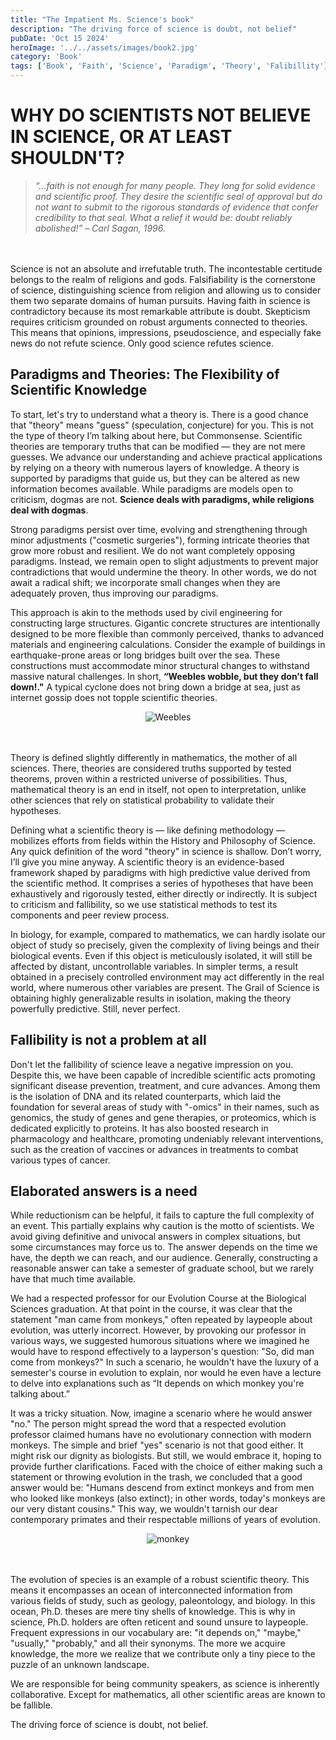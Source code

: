 ```yaml
---
title: "The Impatient Ms. Science's book"
description: "The driving force of science is doubt, not belief"
pubDate: 'Oct 15 2024'
heroImage: '../../assets/images/book2.jpg'
category: 'Book'
tags: ['Book', 'Faith', 'Science', 'Paradigm', 'Theory', 'Falibillity']
---
```





# WHY DO SCIENTISTS NOT BELIEVE IN SCIENCE, OR AT LEAST SHOULDN'T?

 


> *“...faith is not enough for many people. They long for solid evidence and scientific proof. They desire the 
> scientific seal of approval but do not want to submit to the rigorous standards of evidence that confer
> credibility to that seal. What a relief it would be: doubt reliably abolished!”
> – Carl Sagan, 1996.*


<br><br>
Science is not an absolute and irrefutable truth. The incontestable certitude belongs to the realm of religions and gods. Falsifiability is the cornerstone of science, distinguishing science from religion and allowing us to consider them two separate domains of human pursuits. Having faith in science is contradictory because its most remarkable attribute is doubt. Skepticism requires criticism grounded on robust arguments connected to theories. This means that opinions, impressions, pseudoscience, and especially fake news do not refute science. Only good science refutes science.

## Paradigms and Theories: The Flexibility of Scientific Knowledge

To start, let's try to understand what a theory is. There is a good chance that "theory" means "guess" (speculation, conjecture) for you. This is not the type of theory I’m talking about here, but Commonsense. Scientific theories are temporary truths that can be modified — they are not mere guesses. We advance our understanding and achieve practical applications by relying on a theory with numerous layers of knowledge. A theory is supported by paradigms that guide us, but they can be altered as new information becomes available. While paradigms are models open to criticism, dogmas are not. **Science deals with paradigms, while religions deal with dogmas**.

Strong paradigms persist over time, evolving and strengthening through minor adjustments ("cosmetic surgeries"), forming intricate theories that grow more robust and resilient. We do not want completely opposing paradigms. Instead, we remain open to slight adjustments to prevent major contradictions that would undermine the theory. In other words, we do not await a radical shift; we incorporate small changes when they are adequately proven, thus improving our paradigms.

This approach is akin to the methods used by civil engineering for constructing large structures. Gigantic concrete structures are intentionally designed to be more flexible than commonly perceived, thanks to advanced materials and engineering calculations. Consider the example of buildings in earthquake-prone areas or long bridges built over the sea. These constructions must accommodate minor structural changes to withstand massive natural challenges. In short, **“Weebles wobble, but they don't fall down!."** A typical cyclone does not bring down a bridge at sea, just as internet gossip does not topple scientific theories.


<div align="center">
  <img src="../../assets/images/weebles.jpg" alt="Weebles"></img>
</div>

<br><br>
Theory is defined slightly differently in mathematics, the mother of all sciences. There, theories are considered truths supported by tested theorems, proven within a restricted universe of possibilities. Thus, mathematical theory is an end in itself, not open to interpretation, unlike other sciences that rely on statistical probability to validate their hypotheses.

Defining what a scientific theory is — like defining methodology — mobilizes efforts from fields within the History and Philosophy of Science. Any quick definition of the word "theory" in science is shallow. Don’t worry, I’ll give you mine anyway. A scientific theory is an evidence-based framework shaped by paradigms with high predictive value derived from the scientific method. It comprises a series of hypotheses that have been exhaustively and rigorously tested, either directly or indirectly. It is subject to criticism and fallibility, so we use statistical methods to test its components and peer review process.

In biology, for example, compared to mathematics, we can hardly isolate our object of study so precisely, given the complexity of living beings and their biological events. Even if this object is meticulously isolated, it will still be affected by distant, uncontrollable variables. In simpler terms, a result obtained in a precisely controlled environment may act differently in the real world, where numerous other variables are present. The Grail of Science is obtaining highly generalizable results in isolation, making the theory powerfully predictive. Still, never perfect.

## Fallibility is not a problem at all
Don't let the fallibility of science leave a negative impression on you. Despite this, we have been capable of incredible scientific acts promoting significant disease prevention, treatment, and cure advances. Among them is the isolation of DNA and its related counterparts, which laid the foundation for several areas of study with "-omics" in their names, such as genomics, the study of genes and gene therapies, or proteomics, which is dedicated explicitly to proteins. It has also boosted research in pharmacology and healthcare, promoting undeniably relevant interventions, such as the creation of vaccines or advances in treatments to combat various types of cancer.

## Elaborated answers is a need
While reductionism can be helpful, it fails to capture the full complexity of an event. This partially explains why caution is the motto of scientists. We avoid giving definitive and univocal answers in complex situations, but some circumstances may force us to. The answer depends on the time we have, the depth we can reach, and our audience. Generally, constructing a reasonable answer can take a semester of graduate school, but we rarely have that much time available.

We had a respected professor for our Evolution Course at the Biological Sciences graduation. At that point in the course, it was clear that the statement "man came from monkeys," often repeated by laypeople about evolution, was utterly incorrect. However, by provoking our professor in various ways, we suggested humorous situations where we imagined he would have to respond effectively to a layperson's question: "So, did man come from monkeys?" In such a scenario, he wouldn't have the luxury of a semester's course in evolution to explain, nor would he even have a lecture to delve into explanations such as “It depends on which monkey you're talking about.”

It was a tricky situation. Now, imagine a scenario where he would answer "no." The person might spread the word that a respected evolution professor claimed humans have no evolutionary connection with modern monkeys. The simple and brief "yes" scenario is not that good either. It might risk our dignity as biologists. But still, we would embrace it, hoping to provide further clarifications. Faced with the choice of either making such a statement or throwing evolution in the trash, we concluded that a good answer would be: "Humans descend from extinct monkeys and from men who looked like monkeys (also extinct); in other words, today's monkeys are our very distant cousins." This way, we wouldn't tarnish our dear contemporary primates and their respectable millions of years of evolution.

<div align="center">
  <img src="../../assets/images/book3_monkey.jpg" alt="monkey"></img>

</div>

<br><br>
The evolution of species is an example of a robust scientific theory. This means it encompasses an ocean of interconnected information from various fields of study, such as geology, paleontology, and biology. In this ocean, Ph.D. theses are mere tiny shells of knowledge. This is why in science, Ph.D. holders are often reticent and sound unsure to laypeople. Frequent expressions in our vocabulary are: "it depends on," "maybe," "usually," "probably," and all their synonyms. The more we acquire knowledge, the more we realize that we contribute only a tiny piece to the puzzle of an unknown landscape.

We are responsible for being community speakers, as science is inherently collaborative. Except for mathematics, all other scientific areas are known to be fallible.

The driving force of science is doubt, not belief.

